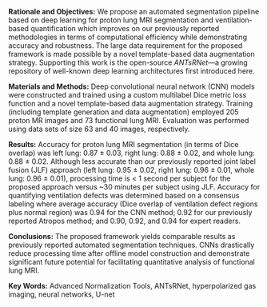 

__Rationale and Objectives:__  We propose an automated segmentation pipeline
based on deep learning for proton lung MRI segmentation and ventilation-based 
quantification which improves on our previously reported methodologies in 
terms of computational efficiency while demonstrating accuracy and robustness.
The large data requirement for the proposed framework is made possible by a 
novel template-based data augmentation strategy.  Supporting this work is the 
open-source _ANTsRNet_---a growing repository of well-known deep learning 
architectures first introduced here.

__Materials and Methods:__ Deep convolutional neural network (CNN) models 
were constructed and trained using a custom multilabel Dice metric loss function 
and a novel template-based data augmentation strategy.  Training (including 
template generation and data augmentation) employed 205 proton MR images and 73 
functional lung MRI.  Evaluation was performed using data sets of size 63 
and 40 images, respectively.  

__Results:__ Accuracy for proton lung MRI segmentation (in terms
of Dice overlap) was left lung: 0.87 $\pm$ 0.03, right lung:  0.88 $\pm$ 0.02, and
whole lung: 0.88 $\pm$ 0.02.  Although less accurate than our previously
reported joint label fusion (JLF) approach (left lung: 0.95 $\pm$ 0.02, 
right lung: 0.96 $\pm$ 0.01, whole lung: 0.96 $\pm$ 0.01), processing time is 
$<$ 1 second per subject for the proposed approach versus ~30 minutes per subject
using JLF.  Accuracy for quantifying ventilation defects was determined based
on a consensus labeling where average accuracy (Dice overlap of ventilation defect
regions plus normal region) was 0.94 for the CNN method; 0.92 for our previously
reported Atropos method; and 0.90, 0.92, and 0.94 for expert readers.

__Conclusions:__ The proposed framework yields comparable results as 
previously reported automated segmentation techniques.  CNNs
drastically reduce processing time after offline model construction and demonstrate
significant future potential for facilitating quantitative analysis of functional lung
MRI.  

__Key Words:__  Advanced Normalization Tools, ANTsRNet, hyperpolarized gas imaging, 
neural networks, U-net


\clearpage
